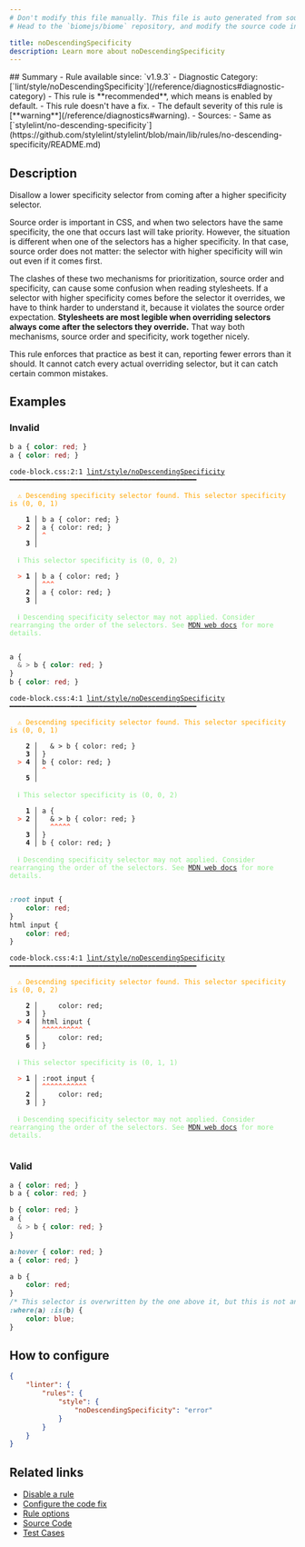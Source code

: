 ```yaml
---
# Don't modify this file manually. This file is auto generated from source, and you will lose your changes next time the website is built.
# Head to the `biomejs/biome` repository, and modify the source code in there.

title: noDescendingSpecificity
description: Learn more about noDescendingSpecificity
---
```


<Tabs>
<TabItem label="CSS" icon="seti:css">
## Summary
- Rule available since: `v1.9.3`
- Diagnostic Category: [`lint/style/noDescendingSpecificity`](/reference/diagnostics#diagnostic-category)
- This rule is **recommended**, which means is enabled by default.
- This rule doesn't have a fix.
- The default severity of this rule is [**warning**](/reference/diagnostics#warning).
- Sources: 
  - Same as [`stylelint/no-descending-specificity`](https://github.com/stylelint/stylelint/blob/main/lib/rules/no-descending-specificity/README.md)

## Description
Disallow a lower specificity selector from coming after a higher specificity selector.

Source order is important in CSS, and when two selectors have the same specificity, the one that occurs last will take priority.
However, the situation is different when one of the selectors has a higher specificity.
In that case, source order does not matter: the selector with higher specificity will win out even if it comes first.

The clashes of these two mechanisms for prioritization, source order and specificity, can cause some confusion when reading stylesheets.
If a selector with higher specificity comes before the selector it overrides, we have to think harder to understand it, because it violates the source order expectation.
**Stylesheets are most legible when overriding selectors always come after the selectors they override.**
That way both mechanisms, source order and specificity, work together nicely.

This rule enforces that practice as best it can, reporting fewer errors than it should.
It cannot catch every actual overriding selector, but it can catch certain common mistakes.

## Examples

### Invalid

```css
b a { color: red; }
a { color: red; }
```

<pre class="language-text"><code class="language-text">code-block.css:2:1 <a href="https://biomejs.dev/linter/rules/no-descending-specificity">lint/style/noDescendingSpecificity</a> ━━━━━━━━━━━━━━━━━━━━━━━━━━━━━━━━━━━━━━━━━━━━━━<br /><br />  <strong><span style="color: Orange;">⚠</span></strong> <span style="color: Orange;">Descending specificity selector found. This selector specificity is (0, 0, 1)</span><br />  <br />    <strong>1 │ </strong>b a &#123; color: red; &#125;<br />  <strong><span style="color: Tomato;">&gt;</span></strong> <strong>2 │ </strong>a &#123; color: red; &#125;<br />   <strong>   │ </strong><strong><span style="color: Tomato;">^</span></strong><br />    <strong>3 │ </strong><br />  <br />  <strong><span style="color: lightgreen;">ℹ</span></strong> <span style="color: lightgreen;">This selector specificity is (0, 0, 2)</span><br />  <br />  <strong><span style="color: Tomato;">&gt;</span></strong> <strong>1 │ </strong>b a &#123; color: red; &#125;<br />   <strong>   │ </strong><strong><span style="color: Tomato;">^</span></strong><strong><span style="color: Tomato;">^</span></strong><strong><span style="color: Tomato;">^</span></strong><br />    <strong>2 │ </strong>a &#123; color: red; &#125;<br />    <strong>3 │ </strong><br />  <br />  <strong><span style="color: lightgreen;">ℹ</span></strong> <span style="color: lightgreen;">Descending specificity selector may not applied. Consider rearranging the order of the selectors. See </span><span style="color: lightgreen;"><a href="https://developer.mozilla.org/en-US/docs/Web/CSS/Specificity">MDN web docs</a></span><span style="color: lightgreen;"> for more details.</span><br />  <br /></code></pre>

```css
a {
  & > b { color: red; }
}
b { color: red; }
```

<pre class="language-text"><code class="language-text">code-block.css:4:1 <a href="https://biomejs.dev/linter/rules/no-descending-specificity">lint/style/noDescendingSpecificity</a> ━━━━━━━━━━━━━━━━━━━━━━━━━━━━━━━━━━━━━━━━━━━━━━<br /><br />  <strong><span style="color: Orange;">⚠</span></strong> <span style="color: Orange;">Descending specificity selector found. This selector specificity is (0, 0, 1)</span><br />  <br />    <strong>2 │ </strong>  &amp; &gt; b &#123; color: red; &#125;<br />    <strong>3 │ </strong>&#125;<br />  <strong><span style="color: Tomato;">&gt;</span></strong> <strong>4 │ </strong>b &#123; color: red; &#125;<br />   <strong>   │ </strong><strong><span style="color: Tomato;">^</span></strong><br />    <strong>5 │ </strong><br />  <br />  <strong><span style="color: lightgreen;">ℹ</span></strong> <span style="color: lightgreen;">This selector specificity is (0, 0, 2)</span><br />  <br />    <strong>1 │ </strong>a &#123;<br />  <strong><span style="color: Tomato;">&gt;</span></strong> <strong>2 │ </strong>  &amp; &gt; b &#123; color: red; &#125;<br />   <strong>   │ </strong>  <strong><span style="color: Tomato;">^</span></strong><strong><span style="color: Tomato;">^</span></strong><strong><span style="color: Tomato;">^</span></strong><strong><span style="color: Tomato;">^</span></strong><strong><span style="color: Tomato;">^</span></strong><br />    <strong>3 │ </strong>&#125;<br />    <strong>4 │ </strong>b &#123; color: red; &#125;<br />  <br />  <strong><span style="color: lightgreen;">ℹ</span></strong> <span style="color: lightgreen;">Descending specificity selector may not applied. Consider rearranging the order of the selectors. See </span><span style="color: lightgreen;"><a href="https://developer.mozilla.org/en-US/docs/Web/CSS/Specificity">MDN web docs</a></span><span style="color: lightgreen;"> for more details.</span><br />  <br /></code></pre>

```css
:root input {
    color: red;
}
html input {
    color: red;
}
```

<pre class="language-text"><code class="language-text">code-block.css:4:1 <a href="https://biomejs.dev/linter/rules/no-descending-specificity">lint/style/noDescendingSpecificity</a> ━━━━━━━━━━━━━━━━━━━━━━━━━━━━━━━━━━━━━━━━━━━━━━<br /><br />  <strong><span style="color: Orange;">⚠</span></strong> <span style="color: Orange;">Descending specificity selector found. This selector specificity is (0, 0, 2)</span><br />  <br />    <strong>2 │ </strong>    color: red;<br />    <strong>3 │ </strong>&#125;<br />  <strong><span style="color: Tomato;">&gt;</span></strong> <strong>4 │ </strong>html input &#123;<br />   <strong>   │ </strong><strong><span style="color: Tomato;">^</span></strong><strong><span style="color: Tomato;">^</span></strong><strong><span style="color: Tomato;">^</span></strong><strong><span style="color: Tomato;">^</span></strong><strong><span style="color: Tomato;">^</span></strong><strong><span style="color: Tomato;">^</span></strong><strong><span style="color: Tomato;">^</span></strong><strong><span style="color: Tomato;">^</span></strong><strong><span style="color: Tomato;">^</span></strong><strong><span style="color: Tomato;">^</span></strong><br />    <strong>5 │ </strong>    color: red;<br />    <strong>6 │ </strong>&#125;<br />  <br />  <strong><span style="color: lightgreen;">ℹ</span></strong> <span style="color: lightgreen;">This selector specificity is (0, 1, 1)</span><br />  <br />  <strong><span style="color: Tomato;">&gt;</span></strong> <strong>1 │ </strong>:root input &#123;<br />   <strong>   │ </strong><strong><span style="color: Tomato;">^</span></strong><strong><span style="color: Tomato;">^</span></strong><strong><span style="color: Tomato;">^</span></strong><strong><span style="color: Tomato;">^</span></strong><strong><span style="color: Tomato;">^</span></strong><strong><span style="color: Tomato;">^</span></strong><strong><span style="color: Tomato;">^</span></strong><strong><span style="color: Tomato;">^</span></strong><strong><span style="color: Tomato;">^</span></strong><strong><span style="color: Tomato;">^</span></strong><strong><span style="color: Tomato;">^</span></strong><br />    <strong>2 │ </strong>    color: red;<br />    <strong>3 │ </strong>&#125;<br />  <br />  <strong><span style="color: lightgreen;">ℹ</span></strong> <span style="color: lightgreen;">Descending specificity selector may not applied. Consider rearranging the order of the selectors. See </span><span style="color: lightgreen;"><a href="https://developer.mozilla.org/en-US/docs/Web/CSS/Specificity">MDN web docs</a></span><span style="color: lightgreen;"> for more details.</span><br />  <br /></code></pre>

### Valid

```css
a { color: red; }
b a { color: red; }
```

```css
b { color: red; }
a {
  & > b { color: red; }
}
```

```css
a:hover { color: red; }
a { color: red; }
```

```css
a b {
    color: red;
}
/* This selector is overwritten by the one above it, but this is not an error because the rule only evaluates it as a compound selector */
:where(a) :is(b) {
    color: blue;
}
```

## How to configure
```json title="biome.json"
{
	"linter": {
		"rules": {
			"style": {
				"noDescendingSpecificity": "error"
			}
		}
	}
}

```
## Related links

- [Disable a rule](/linter/#disable-a-rule)
- [Configure the code fix](/linter#configure-the-code-fix)
- [Rule options](/linter/#rule-options)
- [Source Code](https://github.com/biomejs/biome/blob/main/crates/biome_css_analyze/src/lint/style/no_descending_specificity.rs)
- [Test Cases](https://github.com/biomejs/biome/blob/main/crates/biome_css_analyze/tests/specs/style/noDescendingSpecificity)

</TabItem>
</Tabs>

